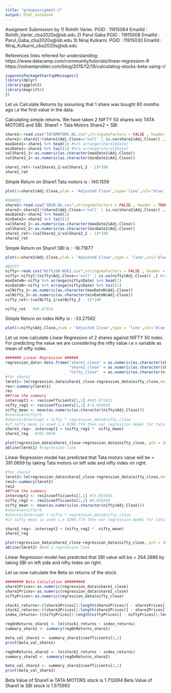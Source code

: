 ```yaml
---
title: "groupassigment-1"
output: html_notebook
---
```

Assigment Submission by 
1) Rohith Varier.  PGID : 11915064 EmailId : Rohith_Varier_cba2020s@isb.edu
2) Parul Gaba      PGID : 11915008 EmailId : Parul_Gaba_cba2020s@isb.edu
3) Niraj Kulkarni. PGID : 11915030 EmailId : Niraj_Kulkarni_cba2020s@isb.edu

References links referred for understanding:
https://www.datacamp.com/community/tutorials/linear-regression-R
https://solvemprobler.com/blog/2015/12/19/calculating-stocks-beta-using-r/


```r
suppressPackageStartupMessages({
library(dplyr)
library(ggplot2)
library(magrittr)
})
```

Let us Calculate Returns by assuming that 1 share was bought 60 months ago i,e the first value in the data. 

Calculating simple returns.
We have taken 2 NIFTY 50 shares wiz TATA MOTORS and SBI.
Share1 = Tata Motors  Share2 = SBI 
```r
share1<-read.csv("TATAMOTORS.NS.csv",stringsAsFactors = FALSE , header = TRUE)
share1<-share1[!(share1$Adj.Close=='null' | is.na(share1$Adj.Close)) ,] #removing null
maxDate1<-share1 %>% head(1) #%>% arrange(share1$Date) 
minDate1<-share1 %>% tail(1) #%>% arrange(share1$Date) 
valShare1_1<-as.numeric(as.character(maxDate1$Adj.Close))
valShare1_2<-as.numeric(as.character(minDate1$Adj.Close))

share1_ret<-(valShare1_1/valShare1_2 - 1)*100
share1_ret 
```
Simple Return on Share1 Tata motors is : 140.1559
```r
plot(x=share1$Adj.Close,ylab = 'Adjusted Close',type='line',col='blue',main = 'TataMotors Monthly Closing')
```


```r
#SHARE2
share2<-read.csv("SBIN.NS.csv",stringsAsFactors = FALSE , header = TRUE)
share2<-share2[!(share2$Adj.Close=='null' | is.na(share2$Adj.Close)) ,] #removing null
maxDate2<-share2 %>% head(1) 
minDate2<-share2 %>% tail(1)
valShare2_1<-as.numeric(as.character(maxDate2$Adj.Close))
valShare2_2<-as.numeric(as.character(minDate2$Adj.Close))
share2_ret<-(valShare2_1/valShare2_2 - 1)*100
share2_ret  
```
Simple Return on Share1 SBI is : -18.71877
```r
plot(x=share2$Adj.Close,ylab = 'Adjusted Close',type = 'line',col='blue',main = 'SBI Monthly Closing')
```

```r
#NIFTY
nifty<-read.csv("Nifty50-NSEI.csv",stringsAsFactors = FALSE , header = TRUE)
nifty<-nifty[!(nifty$Adj.Close=='null' | is.na(nifty$Adj.Close)) ,] #removing null
maxDateN<-nifty %>% arrange(nifty$Date) %>% head(1) 
minDateN<-nifty %>% arrange(nifty$Date) %>% tail(1)
valNifty_1<-as.numeric(as.character(maxDateN$Adj.Close))
valNifty_2<-as.numeric(as.character(minDateN$Adj.Close))
nifty_ret<-(valNifty_1/valNifty_2 - 1)*100

nifty_ret   #49.87026
```
Simple Return on index Nifty is : -33.27562
```r
plot(x=nifty$Adj.Close,ylab = 'Adjusted Close',type = 'line',col='blue',main = 'Nifty Monthly Closing')
```

Let us now calculate Linear Regression of 2 shares against NIFTY 50 index. For predicting the value we are considering the nifty value i.e x variable as mean of nifty index.
```r
####### Linear Regression ######
regression_data<-data.frame("share1_close" = as.numeric(as.character(share1$Adj.Close)) ,
                            "share2_close" = as.numeric(as.character(share2$Adj.Close)),
                            "nifty_close"  = as.numeric(as.character(nifty$Adj.Close)))
#for share1
lmret1<-lm(regression_data$share1_close~regression_data$nifty_close,data = regression_data)
res<-summary(lmret1)
res
##from the summary
intercept1 <- res$coefficients[1,1] #945.873412
nifty_reg1 <- res$coefficients[2,1] #-0.059658
nifty_mean <- mean(as.numeric(as.character(nifty$Adj.Close)))
#share=a+nifty*b
#share1=Intercept + nifty * regression_data$nifty_close
#if nifty mean is used i,e 9299.774 then our regression model for tata share share1 will be 
share1_reg<- intercept1 + (nifty_reg1 *  nifty_mean)
share1_reg   #391.0659
```

```r
plot(regression_data$share1_close~regression_data$nifty_close, pch = 16, col = "blue") #plotting regression values
abline(lmret1) #regression line
```
Linear Regression model has predicted that Tata motors value will be = 391.0659 by taking Tata motors on left side and nifty index on right.
```r
#for share2
lmret2<-lm(regression_data$share2_close~regression_data$nifty_close,data = regression_data)
res2<-summary(lmret2)
res2
##from the summary
intercept2 <- res2$coefficients[1,1] #75.054194
nifty_reg2 <- res2$coefficients[2,1] #0.020348
nifty_mean <- mean(as.numeric(as.character(nifty$Adj.Close)))
#share=a+nifty*b
#share1=Intercept + nifty * regression_data$nifty_close
#if nifty mean is used i,e 9299.774 then our regression model for tata share share1 will be 

share2_reg<- intercept2 + (nifty_reg2 *  nifty_mean)
share2_reg
```

```r
plot(regression_data$share2_close~regression_data$nifty_close, pch = 16, col = "blue") #plotting regression values
abline(lmret2) #Add a regression line

```
Linear Regression model has predicted that SBI value will be = 264.2886 by taking SBI on left side and nifty index on right.

Let us now calculate the Beta on returns of the stock.
```r
######## Beta Calculation #########
share1Prices<-as.numeric(regression_data$share1_close)
share2Prices<-as.numeric(regression_data$share2_close)
niftyPrices<-as.numeric(regression_data$nifty_close)

stock1_returns<-((share1Prices[2:length(share1Prices)] - share1Prices[1:length(share1Prices)-1] )/share1Prices[1:length(share1Prices)-1])*100
stock2_returns<-((share2Prices[2:length(share2Prices)] - share2Prices[1:length(share2Prices)-1] )/share2Prices[1:length(share2Prices)-1])*100
index_returns<-((niftyPrices[2:length(niftyPrices)] - niftyPrices[1:length(niftyPrices)-1] )/niftyPrices[1:length(niftyPrices)-1])*100

regOnReturns_share1 <- lm(stock1_returns ~ index_returns)
summary_share1 <- summary(regOnReturns_share1)

beta_val_share1 <- summary_share1$coefficients[2,1]
print(beta_val_share1)

regOnReturns_share2 <- lm(stock2_returns ~ index_returns)
summary_share2 <- summary(regOnReturns_share2)

beta_val_share2 <- summary_share2$coefficients[2,1]
print(beta_val_share2)
```
Beta Value of Share1 ie TATA MOTORS stock is 1.712694
Beta Value of Share1 ie SBI stock is 1.575992
